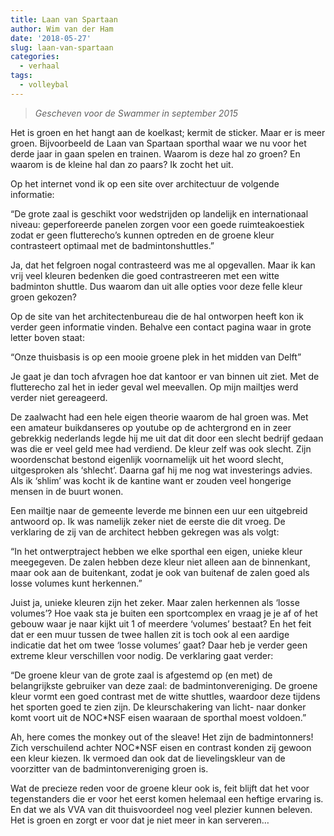 ```yaml
---
title: Laan van Spartaan
author: Wim van der Ham
date: '2018-05-27'
slug: laan-van-spartaan
categories:
  - verhaal
tags:
  - volleybal
---
```


> *Gescheven voor de Swammer in september 2015*

Het is groen en het hangt aan de koelkast; kermit de sticker. Maar er is meer groen. Bijvoorbeeld de Laan van Spartaan sporthal waar we nu voor het derde jaar in gaan spelen en trainen. Waarom is deze hal zo groen? En waarom is de kleine hal dan zo paars? Ik zocht het uit.

Op het internet vond ik op een site over architectuur de volgende informatie:

"De grote zaal is geschikt voor wedstrijden op landelijk en internationaal niveau: geperforeerde panelen zorgen voor een goede ruimteakoestiek zodat er geen flutterecho's kunnen optreden en de groene kleur contrasteert optimaal met de badmintonshuttles."

Ja, dat het felgroen nogal contrasteerd was me al opgevallen. Maar ik kan vrij veel kleuren bedenken die goed contrastreeren met een witte badminton shuttle. Dus waarom dan uit alle opties voor deze felle kleur groen gekozen?

Op de site van het architectenbureau die de hal ontworpen heeft kon ik verder geen informatie vinden. Behalve een contact pagina waar in grote letter boven staat:

"Onze thuisbasis is op een mooie groene plek in het midden van Delft"

Je gaat je dan toch afvragen hoe dat kantoor er van binnen uit ziet. Met de flutterecho zal het in ieder geval wel meevallen. Op mijn mailtjes werd verder niet gereageerd.

De zaalwacht had een hele eigen theorie waarom de hal groen was. Met een amateur buikdanseres op youtube op de achtergrond en in zeer gebrekkig nederlands legde hij me uit dat dit door een slecht bedrijf gedaan was die er veel geld mee had verdiend. De kleur zelf was ook slecht. Zijn woordenschat bestond eigenlijk voornamelijk uit het woord slecht, uitgesproken als ‘shlecht’. Daarna gaf hij me nog wat investerings advies. Als ik ‘shlim’ was kocht ik de kantine want er zouden veel hongerige mensen in de buurt wonen.

Een mailtje naar de gemeente leverde me binnen een uur een uitgebreid antwoord op. Ik was namelijk zeker niet de eerste die dit vroeg. De verklaring de zij van de architect hebben gekregen was als volgt:

"In het ontwerptraject hebben we elke sporthal een eigen, unieke kleur meegegeven. De zalen hebben deze kleur niet alleen aan de binnenkant, maar ook aan de buitenkant, zodat je ook van buitenaf de zalen goed als losse volumes kunt herkennen."

Juist ja, unieke kleuren zijn het zeker. Maar zalen herkennen als 'losse volumes'? Hoe vaak sta je buiten een sportcomplex en vraag je je af of het gebouw waar je naar kijkt uit 1 of meerdere 'volumes' bestaat? En het feit dat er een muur tussen de twee hallen zit is toch ook al een aardige indicatie dat het om twee 'losse volumes' gaat? Daar heb je verder geen extreme kleur verschillen voor nodig. De verklaring gaat verder:

"De groene kleur van de grote zaal is afgestemd op (en met) de belangrijkste gebruiker van deze zaal: de badmintonvereniging. De groene kleur vormt een goed contrast met de witte shuttles, waardoor deze tijdens het sporten goed te zien zijn. De kleurschakering van licht- naar donker komt voort uit de NOC*NSF eisen waaraan de sporthal moest voldoen."

Ah, here comes the monkey out of the sleave! Het zijn de badmintonners! Zich verschuilend achter NOC*NSF eisen en contrast konden zij gewoon een kleur kiezen. Ik vermoed dan ook dat de lievelingskleur van de voorzitter van de badmintonvereniging groen is.

Wat de precieze reden voor de groene kleur ook is, feit blijft dat het voor tegenstanders die er voor het eerst komen helemaal een heftige ervaring is. En dat we als VVA van dit thuisvoordeel nog veel plezier kunnen beleven. Het is groen en zorgt er voor dat je niet meer in kan serveren...
